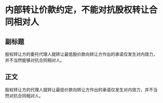 # 内部转让价款约定，不能对抗股权转让合同相对人
## 副标题
股权转让方的委托代理人就转让最低股价款向转让方作出的承诺仅发生对内效力，并不当然能够对抗合同相对人。
## 正文
股权转让方的代理人就转让最低价款向转让方作出的承诺仅发生对内效力，并不当然对抗合同相对人。